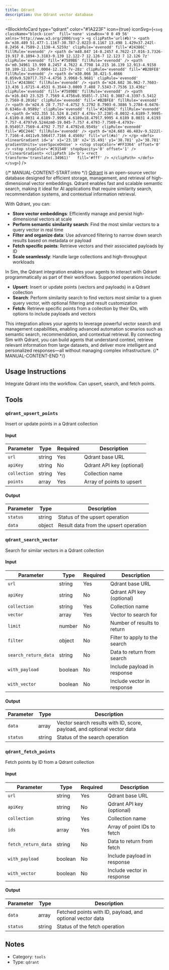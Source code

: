 ```yaml
---
title: Qdrant
description: Use Qdrant vector database
---
```



<BlockInfoCard 
  type="qdrant"
  color="#1A223F"
  icon={true}
  iconSvg={`<svg className="block-icon"  fill='none' viewBox='0 0 49 56' xmlns='http://www.w3.org/2000/svg'>
      <g clipPath='url(#b)'>
        <path
          d='m38.489 51.477-1.1167-30.787-2.0223-8.1167 13.498 1.429v37.242l-8.2456 4.7589-2.1138-4.5259z'
          clipRule='evenodd'
          fill='#24386C'
          fillRule='evenodd'
        />
        <path
          d='m48.847 14-8.2457 4.7622-17.016-3.7326-19.917 8.1094-3.3183-9.139 12.122-7 12.126-7 12.123 7 12.126 7z'
          clipRule='evenodd'
          fill='#7589BE'
          fillRule='evenodd'
        />
        <path
          d='m0.34961 13.999 8.2457 4.7622 4.7798 14.215 16.139 12.913-4.9158 10.109-12.126-7.0004-12.123-7v-28z'
          clipRule='evenodd'
          fill='#B2BFE8'
          fillRule='evenodd'
        />
        <path
          d='m30.066 38.421-5.4666 8.059v9.5207l7.757-4.4756 3.9968-5.9681'
          clipRule='evenodd'
          fill='#24386C'
          fillRule='evenodd'
        />
        <path
          d='m24.602 36.962-7.7603-13.436 1.6715-4.4531 6.3544-3.0809 7.488 7.5343-7.7536 13.436z'
          clipRule='evenodd'
          fill='#7589BE'
          fillRule='evenodd'
        />
        <path
          d='m16.843 23.525 7.7569 4.4756v8.9585l-7.1741 0.3087-4.3397-5.5412 3.7569-8.2016z'
          clipRule='evenodd'
          fill='#B2BFE8'
          fillRule='evenodd'
        />
        <path
          d='m24.6 28 7.757-4.4752 5.2792 8.7903-6.3886 5.2784-6.6476-0.6346v-8.9589z'
          clipRule='evenodd'
          fill='#24386C'
          fillRule='evenodd'
        />
        <path
          d='m32.355 51.524 8.2457 4.476v-37.238l-8.0032-4.6189-7.9995-4.6189-8.0031 4.6189-7.9995 4.6189v18.479l7.9995 4.6189 8.0031 4.6193 7.757-4.4797v9.5244zm0-19.045-7.757 4.4793-7.7569-4.4793v-8.9549l7.7569-4.4792 7.757 4.4792v8.9549z'
          clipRule='evenodd'
          fill='#DC244C'
          fillRule='evenodd'
        />
        <path d='m24.603 46.483v-9.5222l-7.7166-4.4411v9.5064l7.7166 4.4569z' fill='url(#a)' />
      </g>
      <defs>
        <linearGradient
          id='a'
          x1='23.18'
          x2='15.491'
          y1='38.781'
          y2='38.781'
          gradientUnits='userSpaceOnUse'
        >
          <stop stopColor='#FF3364' offset='0' />
          <stop stopColor='#C91540' stopOpacity='0' offset='1' />
        </linearGradient>
        <clipPath id='b'>
          <rect transform='translate(.34961)'   fill='#fff' />
        </clipPath>
      </defs>
    </svg>`}
/>

{/* MANUAL-CONTENT-START:intro */}
[Qdrant](https://qdrant.tech) is an open-source vector database designed for efficient storage, management, and retrieval of high-dimensional vector embeddings. Qdrant enables fast and scalable semantic search, making it ideal for AI applications that require similarity search, recommendation systems, and contextual information retrieval.

With Qdrant, you can:

- **Store vector embeddings**: Efficiently manage and persist high-dimensional vectors at scale
- **Perform semantic similarity search**: Find the most similar vectors to a query vector in real time
- **Filter and organize data**: Use advanced filtering to narrow down search results based on metadata or payload
- **Fetch specific points**: Retrieve vectors and their associated payloads by ID
- **Scale seamlessly**: Handle large collections and high-throughput workloads

In Sim, the Qdrant integration enables your agents to interact with Qdrant programmatically as part of their workflows. Supported operations include:

- **Upsert**: Insert or update points (vectors and payloads) in a Qdrant collection
- **Search**: Perform similarity search to find vectors most similar to a given query vector, with optional filtering and result customization
- **Fetch**: Retrieve specific points from a collection by their IDs, with options to include payloads and vectors

This integration allows your agents to leverage powerful vector search and management capabilities, enabling advanced automation scenarios such as semantic search, recommendation, and contextual retrieval. By connecting Sim with Qdrant, you can build agents that understand context, retrieve relevant information from large datasets, and deliver more intelligent and personalized responses—all without managing complex infrastructure.
{/* MANUAL-CONTENT-END */}


## Usage Instructions

Integrate Qdrant into the workflow. Can upsert, search, and fetch points.



## Tools

### `qdrant_upsert_points`

Insert or update points in a Qdrant collection

#### Input

| Parameter | Type | Required | Description |
| --------- | ---- | -------- | ----------- |
| `url` | string | Yes | Qdrant base URL |
| `apiKey` | string | No | Qdrant API key \(optional\) |
| `collection` | string | Yes | Collection name |
| `points` | array | Yes | Array of points to upsert |

#### Output

| Parameter | Type | Description |
| --------- | ---- | ----------- |
| `status` | string | Status of the upsert operation |
| `data` | object | Result data from the upsert operation |

### `qdrant_search_vector`

Search for similar vectors in a Qdrant collection

#### Input

| Parameter | Type | Required | Description |
| --------- | ---- | -------- | ----------- |
| `url` | string | Yes | Qdrant base URL |
| `apiKey` | string | No | Qdrant API key \(optional\) |
| `collection` | string | Yes | Collection name |
| `vector` | array | Yes | Vector to search for |
| `limit` | number | No | Number of results to return |
| `filter` | object | No | Filter to apply to the search |
| `search_return_data` | string | No | Data to return from search |
| `with_payload` | boolean | No | Include payload in response |
| `with_vector` | boolean | No | Include vector in response |

#### Output

| Parameter | Type | Description |
| --------- | ---- | ----------- |
| `data` | array | Vector search results with ID, score, payload, and optional vector data |
| `status` | string | Status of the search operation |

### `qdrant_fetch_points`

Fetch points by ID from a Qdrant collection

#### Input

| Parameter | Type | Required | Description |
| --------- | ---- | -------- | ----------- |
| `url` | string | Yes | Qdrant base URL |
| `apiKey` | string | No | Qdrant API key \(optional\) |
| `collection` | string | Yes | Collection name |
| `ids` | array | Yes | Array of point IDs to fetch |
| `fetch_return_data` | string | No | Data to return from fetch |
| `with_payload` | boolean | No | Include payload in response |
| `with_vector` | boolean | No | Include vector in response |

#### Output

| Parameter | Type | Description |
| --------- | ---- | ----------- |
| `data` | array | Fetched points with ID, payload, and optional vector data |
| `status` | string | Status of the fetch operation |



## Notes

- Category: `tools`
- Type: `qdrant`
